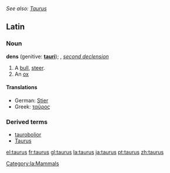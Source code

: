 ''See also: [[Taurus]]''
==Latin==
===Noun===
'''dens''' (genitive: '''[[tauri]]'''); {{m}}, ''[[Wiktionary Appendix:Latin second declension|second declension]]''

# A [[bull]], [[steer]].
# An [[ox]]

====Translations====
{{top}}
*German: [[Stier]]
*Greek: [[ταῦρος]]
{{mid}}
{{bottom}}

===Derived terms===
*[[taurobolior]]
*[[Taurus]]

[[Category:la:Mammals]]
[[el:taurus]]
[[fr:taurus]]
[[gl:taurus]]
[[la:taurus]]
[[ja:taurus]]
[[pt:taurus]]
[[zh:taurus]]